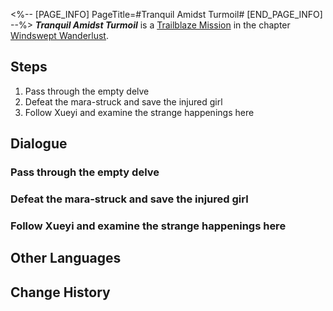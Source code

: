 <%-- [PAGE_INFO]
PageTitle=#Tranquil Amidst Turmoil#
[END_PAGE_INFO] --%>
{{Stub|Dialogue.}}
{{Mission Infobox
|id            = 1020901
|title         = 
|image         = <!--Mission Tranquil Amidst Turmoil.png-->
|type          = Trailblaze
|event_name    = 
|chapter       = Windswept Wanderlust
|requirements  = 
|summary       = <!--official mission summary from Fate's Atlas-->
|characters    = ???; Dan Heng; Luocha; Sushang; Trailblazer
|startLocation = [[The Xianzhou Luofu]] - [[<!--starting area-->]]
|world         = The Xianzhou Luofu
|area          = <!--starting area-->
|prev          = 
|next          = 
|rewards       = 
}}
'''''Tranquil Amidst Turmoil''''' is a [[Trailblaze Mission]] in the chapter [[Windswept Wanderlust]].

==Steps==
# Pass through the empty delve
# Defeat the mara-struck and save the injured girl
# Follow Xueyi and examine the strange happenings here

<!--
==Gameplay Notes==

--><!--
==Trial Character==

-->
==Dialogue==
{{Stub Dialogue}}
{{Dialogue Start}}
:{{tx}}
{{Dialogue End}}

===Pass through the empty delve===
{{Mission Description|type=trailblaze|location=<!--to be added-->|update|On the other side, Luocha, Sushang, and you drift along on the starskiff and eventually arrive at an abandoned delve.}}
{{Dialogue Start}}
:{{tx}}
{{Dialogue End}}

===Defeat the mara-struck and save the injured girl===
{{Mission Description|type=trailblaze|location=<!--to be added-->|update|On the other side, Luocha, Sushang, and you drift along on the starskiff and eventually arrive at an abandoned delve.<br />As the three of you look for the exit, you see a girl trapped by the mara-struck and in grave danger.}}
{{Dialogue Start}}
:{{tx}}
{{Dialogue End}}

===Follow Xueyi and examine the strange happenings here===
{{Mission Description|type=trailblaze|location=<!--to be added-->|update|After saving the girl who calls herself a Judge of the Ten-Lords Commission, you learn that strange happenings are currently occurring on Xianzhou.}}
{{Dialogue Start}}
:{{tx}}
{{Dialogue End}}

==Other Languages==
{{Other Languages
|en   = Tranquil Amidst Turmoil
|zhs  = 诸天无安，迷途难返
|zht  = 諸天無安，迷途難返
|ja   = 諸天に平安なし、迷途重ね返る術なし
|ko   = 혼란 속 천하, 그릇된 길
|es   = Tranquilidad en medio de la confusión
|fr   = Le calme au cœur de la tempête
|ru   = Тихая гавань посреди хаоса
|th   = ไร้ทางถดถอย ในยามโกลาหล
|vi   = Lạc Lối Khó Trở Lại
|de   = In turbulenten Zeiten gibt es keinen Weg zurück
|id   = Tidak Ada Jalan Untuk Kembali
|pt   = Serenidade Em Meio à Instabilidade
}}

==Change History==
{{Change History|1.0}}
